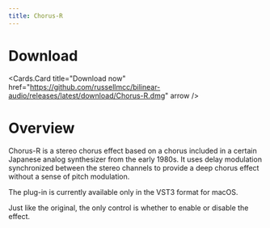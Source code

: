 ```yaml
---
title: Chorus-R
---
```



# Download

<Cards.Card
  title="Download now"
  href="https://github.com/russellmcc/bilinear-audio/releases/latest/download/Chorus-R.dmg"
  arrow
/>

# Overview

Chorus-R is a stereo chorus effect based on a chorus included in a certain Japanese analog synthesizer from the early 1980s.
It uses delay modulation synchronized between the stereo channels to provide a deep chorus effect without a sense of pitch modulation.

The plug-in is currently available only in the VST3 format for macOS.

Just like the original, the only control is whether to enable or disable the effect.
